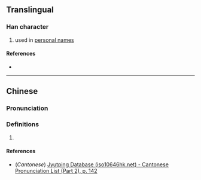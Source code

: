 {{character info}}
==Translingual==

===Han character===
{{Han char|rn=85|rad=水|as=09|sn=12|four=36114|canj=EAHM|ids=⿰氵星}}

# {{lb|zh|archaic}} used in [[personal name]]s

====References====
* {{Han ref|kx=0638.030|dkj=17860|hdz=31676.020|uh=6E66|ud=28262|bh=DA54|bd=55892}}

----

==Chinese==
{{zh-forms}}

===Pronunciation===
{{zh-pron
|m=shēng
|c=sang1
|mc=
|oc=
|ma=
|cat=pn
}}

===Definitions===
{{zh-hanzi}}

# {{rfdef|zh}}

====References====
* (''Cantonese'') [http://www.iso10646hk.net/jp/document/download.jsp Jyutping Database (iso10646hk.net) - Cantonese Pronunciation List (Part 2), p. 142]